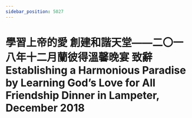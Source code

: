 ```yaml
---
sidebar_position: 5027
---
```



# 學習上帝的愛 創建和諧天堂——二〇一八年十二月蘭彼得溫馨晚宴 致辭 Establishing a Harmonious Paradise by Learning God’s Love for All Friendship Dinner in Lampeter, December 2018


<ReactPlayer controls='true' url='https://tw4.amtb.de/redirect/media/himp4/32/32-308/32-308-0001.mp4' />
